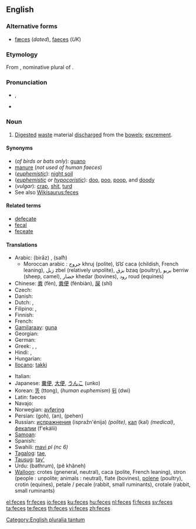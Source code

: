 ==English==
{{wikipedia}}

===Alternative forms===
* [[fæces]] (''dated''), [[faeces]] (''UK'')

===Etymology===
From {{etyl|la|en}} {{term|faeces|faecēs|lang=la}}, nominative plural of {{term|faex||residue, dregs|lang=la}}.

===Pronunciation===
* {{IPA|/ˈfiːsiːz/}}, {{SAMPA|/"fi:si:z/}}
* {{rhymes|iːsiz}}

===Noun===
{{en-noun|feces}}

# [[digested|Digested]] [[waste]] material [[discharge]]d from the [[bowel]]s; [[excrement]].

====Synonyms====
* (''of birds or bats only''): [[guano]]
* [[manure]] (''not used of human faeces'')
* (''[[euphemistic]]''): [[wikipedia:night soil|night soil]]
* (''[[euphemistic]] or [[hypocoristic]]''): [[doo]], [[poo]], [[poop]], and [[doody]]
* (''vulgar''): [[crap]], [[shit]], [[turd]]
* See also [[Wikisaurus:feces]]

====Related terms====
* [[defecate]]
* [[fecal]]
* [[feceate]]

====Translations====
{{trans-top|digested waste material discharged from the bowels}}
* Arabic: {{Arab|[[براز]]}} (birāz) {{m}}, {{Arab|[[سلح]]}} (salħ) {{m}}
** Moroccan arabic : جروج khruj (polite), كاكا caca (childish, French leaning), زبل zbel (relatively unpolite), بزق bzaq (poultry), بريو  berriw (sheep, camel), خضار khedar (bovines), رود roud (equines)
* Chinese: [[粪]] (fèn), [[粪便]] (fènbiàn), [[屎]] (shǐ)
* Czech: {{t-|cs|stolice|f}}
* Danish: {{t+|da|afføring|c}}
* Dutch: {{t+|nl|faeces|p}}, {{t+|nl|uitwerpselen|n}}
* Filipino: {{tø|fil|tae}},  {{tø|fil|dumi}}
* Finnish: {{t+|fi|uloste}}
* French: {{t+|fr|fèces|f|p}}
* [[Gamilaraay]]: [[guna]]
* Georgian: {{t|ka|ფეკალია|tr=p'ekalia|sc=Geor|xs=Georgian}}
* German: {{t+|de|Fäkalien|f|p}}
* Greek: {{t+|el|κόπρανα|n|p|tr=kóprana}}, {{i|obscene}} {{t+|el|σκατά|n|p|tr=skatá}},  {{t|el|περιττώματα|n|p|tr=peritómata}}
* Hindi: {{t|hi|टट्टी|tr=tatti|xs=Hindi}},  {{t-|hi|मल|tr=mal|xs=Hindi}}
* Hungarian: {{t-|hu|széklet}}
* [[Ilocano]]: [[takki]]
{{trans-mid}}
* Italian: {{t+|it|feci|f|p}}
* Japanese: [[糞便]], [[大便]], [[うんこ]] (unko)
* Korean: [[똥]] (ttong), (''human euphemism'') [[뒤]] (dwi)
* Latin: faeces {{p}}
* Navajo: {{tø|nv|chąąʼ}}
* Norwegian: [[avføring]]
* Persian: {{fa-Arab|[[گه]]}} (goh), {{fa-Arab|[[ان]]}} (an), {{fa-Arab|[[پهن]]}} (pehen)
* Russian: [[испражнения]] (ispražn'énija) {{n|p}} ''(polite)'', [[кал]] (kal) {{m}} ''(medical)'', [[фекалии]] (f'ekálii) {{f|p}}
* [[Samoan]]: {{t|sm|tae}}
* Spanish: {{t-|es|heces|f|p}}
* Swahili: [[mavi]] ''pl (nc 6)''
* [[Tagalog]]: [[tae]],  {{t-|tl|dumi|xs=Tagalog}}
* [[Tausug]]: [[tay']]
* Urdu: {{ur-Arab|[[باٹھروم]]}} (bathrum), {{ur-Arab|[[پا خانه]]}} (pê khâneh)
* [[Walloon]]: crotes (gneneral, neutral), caca (polite, French leaning), stron (people : unpolite; animals : neutral), flate (bovines), [[:wa:polene|polene]] (poultry), crotin (equines), petale / pecale (rabbit, small ruminants), crotale (rabbit, small ruminants)
{{trans-bottom}}

[[Category:English pluralia tantum]]

[[el:feces]]
[[fr:feces]]
[[io:feces]]
[[ku:feces]]
[[hu:feces]]
[[nl:feces]]
[[fi:feces]]
[[sv:feces]]
[[ta:feces]]
[[te:feces]]
[[th:feces]]
[[vi:feces]]
[[zh:feces]]